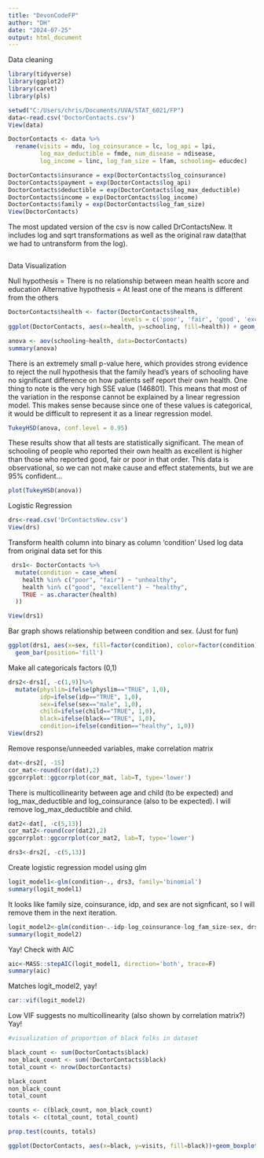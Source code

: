 ```yaml
---
title: "DevonCodeFP"
author: "DH"
date: "2024-07-25"
output: html_document
---
```

Data cleaning
```r
library(tidyverse)
library(ggplot2)
library(caret)
library(pls)
```

```r
setwd("C:/Users/chris/Documents/UVA/STAT_6021/FP")
data<-read.csv('DoctorContacts.csv')
View(data)
```

```r
DoctorContacts <- data %>%
  rename(visits = mdu, log_coinsurance = lc, log_api = lpi,
         log_max_deductible = fmde, num_disease = ndisease,
         log_income = linc, log_fam_size = lfam, schooling= educdec)
```

```r
DoctorContacts$insurance = exp(DoctorContacts$log_coinsurance)
DoctorContacts$payment = exp(DoctorContacts$log_api)
DoctorContacts$deductible = exp(DoctorContacts$log_max_deductible)
DoctorContacts$income = exp(DoctorContacts$log_income)
DoctorContacts$family = exp(DoctorContacts$log_fam_size)
View(DoctorContacts)
```
The most updated version of the csv is now called DrContactsNew. It includes
log and sqrt transformations as well as the original raw data(that we had to
untransform from the log).
```r

```
Data Visualization

Null hypothesis = There is no relationship between mean health score and education
Alternative hypothesis = At least one of the means is different from the others

```r
DoctorContacts$health <- factor(DoctorContacts$health, 
                                levels = c('poor', 'fair', 'good', 'excellent'))
ggplot(DoctorContacts, aes(x=health, y=schooling, fill=health)) + geom_boxplot()
```

```r
anova <- aov(schooling~health, data=DoctorContacts)
summary(anova)
```
There is an extremely small p-value here, which provides strong evidence to
reject the null hypothesis that the family head's years of schooling have no 
significant difference on how patients self report their own health.
One thing to note is the very high SSE value (146801). This means that most of
the variation in the response cannot be explained by a linear regression model.
This makes sense because since one of these values is categorical, it would be
difficult to represent it as a linear regression model.

```r
TukeyHSD(anova, conf.level = 0.95)
```
These results show that all tests are statistically significant. The mean of
schooling of people who reported their own health as excellent is higher than
those who reported good, fair or poor in that order.
This data is observational, so we can not make cause and effect statements,
but we are 95% confident...

```r
plot(TukeyHSD(anova))
```
Logistic Regression
```r
drs<-read.csv('DrContactsNew.csv')
View(drs)
```

Transform health column into binary as column 'condition'
Used log data from original data set for this
```r
 drs1<- DoctorContacts %>%
  mutate(condition = case_when(
    health %in% c("poor", "fair") ~ "unhealthy",
    health %in% c("good", "excellent") ~ "healthy",
    TRUE ~ as.character(health)
  ))

View(drs1)
```

Bar graph shows relationship between condition and sex. (Just for fun)
```r
ggplot(drs1, aes(x=sex, fill=factor(condition), color=factor(condition)))+
  geom_bar(position='fill')
```


Make all categoricals factors (0,1)
```r
drs2<-drs1[, -c(1,9)]%>%
  mutate(physlim=ifelse(physlim=="TRUE", 1,0),
         idp=ifelse(idp=="TRUE", 1,0),
         sex=ifelse(sex=="male", 1,0),
         child=ifelse(child=="TRUE", 1,0),
         black=ifelse(black=="TRUE", 1,0),
         condition=ifelse(condition=="healthy", 1,0))
View(drs2)
```

Remove response/unneeded variables, make correlation matrix
```r
dat<-drs2[, -15]
cor_mat<-round(cor(dat),2)
ggcorrplot::ggcorrplot(cor_mat, lab=T, type='lower')
```
There is multicollinearity between age and child (to be expected) and
log_max_deductible and log_coinsurance (also to be expected). I will remove
log_max_deductible and child.

```r
dat2<-dat[, -c(5,13)]
cor_mat2<-round(cor(dat2),2)
ggcorrplot::ggcorrplot(cor_mat2, lab=T, type='lower')
```

```r
drs3<-drs2[, -c(5,13)]
```

Create logistic regression model using glm
```r
logit_model1<-glm(condition~., drs3, family='binomial')
summary(logit_model1)
```
It looks like family size, coinsurance, idp, and sex are not signficant,
so I will remove them in the next iteration.

```r
logit_model2<-glm(condition~.-idp-log_coinsurance-log_fam_size-sex, drs3, family='binomial')
summary(logit_model2)
```
Yay! Check with AIC
```r
aic<-MASS::stepAIC(logit_model1, direction='both', trace=F)
summary(aic)
```
Matches logit_model2, yay!

```r
car::vif(logit_model2)
```
Low VIF suggests no multicollinearity (also shown by correlation matrix?) Yay!

```r
#visualization of proportion of black folks in dataset

black_count <- sum(DoctorContacts$black)
non_black_count <- sum(!DoctorContacts$black)
total_count <- nrow(DoctorContacts)

black_count
non_black_count
total_count
```
```r
counts <- c(black_count, non_black_count)
totals <- c(total_count, total_count)

prop.test(counts, totals)
```
```r
ggplot(DoctorContacts, aes(x=black, y=visits, fill=black))+geom_boxplot()
```


